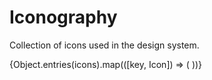 

<Meta title="Design System/Iconography" />

# Iconography

Collection of icons used in the design system.

<IconGallery>
  {Object.entries(icons).map(([key, Icon]) => (
    <IconItem name={key}>
      <Icon />
    </IconItem>
  ))}
</IconGallery>
